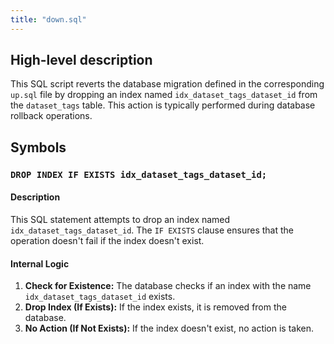 ```yaml
---
title: "down.sql"
---
```


## High-level description
This SQL script reverts the database migration defined in the corresponding `up.sql` file by dropping an index named `idx_dataset_tags_dataset_id` from the `dataset_tags` table. This action is typically performed during database rollback operations.

## Symbols

### `DROP INDEX IF EXISTS idx_dataset_tags_dataset_id;`
#### Description
This SQL statement attempts to drop an index named `idx_dataset_tags_dataset_id`. The `IF EXISTS` clause ensures that the operation doesn't fail if the index doesn't exist.

#### Internal Logic
1. **Check for Existence:** The database checks if an index with the name `idx_dataset_tags_dataset_id` exists.
2. **Drop Index (If Exists):** If the index exists, it is removed from the database.
3. **No Action (If Not Exists):** If the index doesn't exist, no action is taken.
